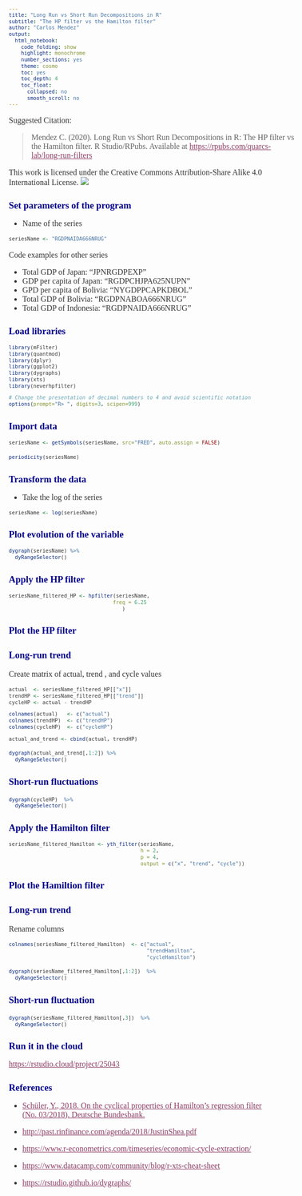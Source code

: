 ```yaml
---
title: "Long Run vs Short Run Decompositions in R"
subtitle: "The HP filter vs the Hamilton filter"
author: "Carlos Mendez"
output: 
  html_notebook:
    code_folding: show
    highlight: monochrome
    number_sections: yes
    theme: cosmo
    toc: yes
    toc_depth: 4
    toc_float:
      collapsed: no
      smooth_scroll: no
---
```


<style>
h1.title {font-size: 18pt; color: DarkBlue;} 
body, h1, h2, h3, h4 {font-family: "Palatino", serif;}
body {font-size: 12pt;}
/* Headers */
h1,h2,h3,h4,h5,h6{font-size: 14pt; color: #00008B;}
body {color: #333333;}
a, a:hover {color: #8B3A62;}
pre {font-size: 12px;}
</style>


Suggested Citation: 

> Mendez C. (2020). Long Run vs Short Run Decompositions in R: The HP filter vs the Hamilton filter. R Studio/RPubs. Available at <https://rpubs.com/quarcs-lab/long-run-filters>

This work is licensed under the Creative Commons Attribution-Share Alike 4.0 International License. 
![](License.png)




# Set parameters of the program

- Name of the series

```r
seriesName <- "RGDPNAIDA666NRUG"
```

Code examples for other series

- Total GDP of Japan: "JPNRGDPEXP"
- GDP per capita of Japan: "RGDPCHJPA625NUPN"
- GPD per capita of Bolivia:  "NYGDPPCAPKDBOL"
- Total GDP of Bolivia: "RGDPNABOA666NRUG"
- Total GDP of Indonesia: "RGDPNAIDA666NRUG"



# Load libraries

```r
library(mFilter)
library(quantmod)
library(dplyr)
library(ggplot2)
library(dygraphs)
library(xts)
library(neverhpfilter)

# Change the presentation of decimal numbers to 4 and avoid scientific notation
options(prompt="R> ", digits=3, scipen=999)
```


# Import data

```r
seriesName <- getSymbols(seriesName, src="FRED", auto.assign = FALSE)
```

```r
periodicity(seriesName)
```



# Transform the data

- Take the log of the series

```r
seriesName <- log(seriesName)
```


# Plot evolution of the variable


```r
dygraph(seriesName) %>% 
  dyRangeSelector()
```



# Apply the HP filter


```r
seriesName_filtered_HP <- hpfilter(seriesName, 
                                  freq = 6.25      
                                     )
```

## Plot the HP filter

### Long-run trend

Create matrix of actual, trend , and cycle values

```r
actual  <- seriesName_filtered_HP[["x"]]
trendHP <- seriesName_filtered_HP[["trend"]]
cycleHP <- actual - trendHP

colnames(actual)   <- c("actual")
colnames(trendHP)  <- c("trendHP")
colnames(cycleHP)  <- c("cycleHP")

actual_and_trend <- cbind(actual, trendHP)
```


```r
dygraph(actual_and_trend[,1:2]) %>%
  dyRangeSelector()
```




### Short-run fluctuations

```r
dygraph(cycleHP)  %>% 
  dyRangeSelector()
```


# Apply the Hamilton filter

```r
seriesName_filtered_Hamilton <- yth_filter(seriesName, 
                                           h = 2, 
                                           p = 4, 
                                           output = c("x", "trend", "cycle"))
```


## Plot the Hamiltion filter

### Long-run trend

Rename columns

```r
colnames(seriesName_filtered_Hamilton)  <- c("actual",
                                             "trendHamilton",
                                             "cycleHamilton")
```


```r
dygraph(seriesName_filtered_Hamilton[,1:2])  %>% 
  dyRangeSelector()
```


### Short-run fluctuation

```r
dygraph(seriesName_filtered_Hamilton[,3])  %>% 
  dyRangeSelector()
```



# Run it in the cloud

<https://rstudio.cloud/project/25043>


# References 

- [Schüler, Y., 2018. On the cyclical properties of Hamilton's regression filter (No. 03/2018). Deutsche Bundesbank.](https://www.econstor.eu/bitstream/10419/174891/1/1014338883.pdf)

- <http://past.rinfinance.com/agenda/2018/JustinShea.pdf>

- <https://www.r-econometrics.com/timeseries/economic-cycle-extraction/>

- <https://www.datacamp.com/community/blog/r-xts-cheat-sheet>

- <https://rstudio.github.io/dygraphs/>
